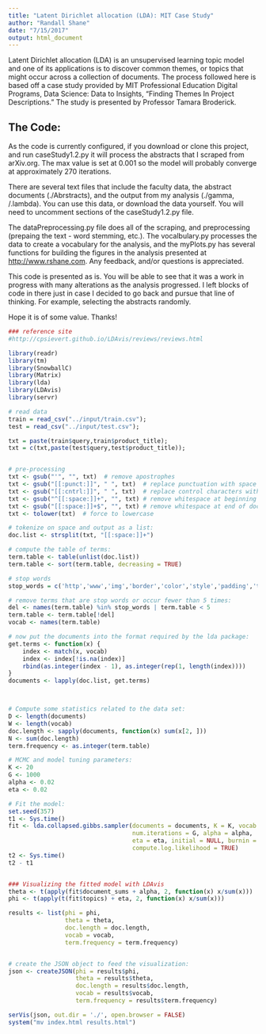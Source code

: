 ```yaml
---
title: "Latent Dirichlet allocation (LDA): MIT Case Study"
author: "Randall Shane"
date: "7/15/2017"
output: html_document
---
```


Latent Dirichlet allocation (LDA) is an unsupervised learning topic model and one of its applications is to discover common themes, or topics that might occur across a collection of documents. The process followed here is based off a case study provided by MIT Professional Education Digital Programs, Data Science: Data to Insights, "Finding Themes In Project Descriptions." The study is presented by Professor Tamara Broderick. 

## The Code:

As the code is currently configured, if you download or clone this project, and run caseStudy1.2.py it will process the abstracts that I scraped from arXiv.org. The max value is set at 0.001 so the model will probably converge at approximately 270 iterations.

There are several text files that include the faculty data, the abstract documents (./Abrstracts), and the output from my analysis (./gamma, /.lambda). You can use this data, or download the data yourself. You will need to uncomment sections of the caseStudy1.2.py file. 

The dataPreprocessing.py file does all of the scraping, and preprocessing (prepaing the text - word stemming, etc.). The vocalbulary.py processes the data to create a vocabulary for the analysis, and the myPlots.py has several functions for building the figures in the analysis presented at [http://www.rshane.com](https://www.rshane.com/2017/07/22/latent-dirichlet-allocation-lda-mit-case-study/). Any feedback, and/or questions is appreciated.

This code is presented as is. You will be able to see that it was a work in progress with many alterations as the analysis progressed. I left blocks of code in there just in case I decided to go back and pursue that line of thinking. For example, selecting the abstracts randomly. 

Hope it is of some value.
Thanks!
```r
### reference site
#http://cpsievert.github.io/LDAvis/reviews/reviews.html

library(readr)
library(tm)
library(SnowballC)
library(Matrix)
library(lda)
library(LDAvis)
library(servr)

# read data
train = read_csv("../input/train.csv");
test = read_csv("../input/test.csv");

txt = paste(train$query,train$product_title);
txt = c(txt,paste(test$query,test$product_title));


# pre-processing
txt <- gsub("'", "", txt)  # remove apostrophes
txt <- gsub("[[:punct:]]", " ", txt)  # replace punctuation with space
txt <- gsub("[[:cntrl:]]", " ", txt)  # replace control characters with space
txt <- gsub("^[[:space:]]+", "", txt) # remove whitespace at beginning of documents
txt <- gsub("[[:space:]]+$", "", txt) # remove whitespace at end of documents
txt <- tolower(txt)  # force to lowercase

# tokenize on space and output as a list:
doc.list <- strsplit(txt, "[[:space:]]+")

# compute the table of terms:
term.table <- table(unlist(doc.list))
term.table <- sort(term.table, decreasing = TRUE)

# stop words
stop_words = c('http','www','img','border','color','style','padding','table','font','thi','inch','ha','width','height')

# remove terms that are stop words or occur fewer than 5 times:
del <- names(term.table) %in% stop_words | term.table < 5
term.table <- term.table[!del]
vocab <- names(term.table)

# now put the documents into the format required by the lda package:
get.terms <- function(x) {
    index <- match(x, vocab)
    index <- index[!is.na(index)]
    rbind(as.integer(index - 1), as.integer(rep(1, length(index))))
}
documents <- lapply(doc.list, get.terms)



# Compute some statistics related to the data set:
D <- length(documents)
W <- length(vocab)  
doc.length <- sapply(documents, function(x) sum(x[2, ])) 
N <- sum(doc.length)  
term.frequency <- as.integer(term.table)

# MCMC and model tuning parameters:
K <- 20
G <- 1000
alpha <- 0.02
eta <- 0.02

# Fit the model:
set.seed(357)
t1 <- Sys.time()
fit <- lda.collapsed.gibbs.sampler(documents = documents, K = K, vocab = vocab, 
                                   num.iterations = G, alpha = alpha, 
                                   eta = eta, initial = NULL, burnin = 0,
                                   compute.log.likelihood = TRUE)
t2 <- Sys.time()
t2 - t1  


### Visualizing the fitted model with LDAvis
theta <- t(apply(fit$document_sums + alpha, 2, function(x) x/sum(x)))
phi <- t(apply(t(fit$topics) + eta, 2, function(x) x/sum(x)))

results <- list(phi = phi,
                theta = theta,
                doc.length = doc.length,
                vocab = vocab,
                term.frequency = term.frequency)


# create the JSON object to feed the visualization:
json <- createJSON(phi = results$phi, 
                   theta = results$theta, 
                   doc.length = results$doc.length, 
                   vocab = results$vocab, 
                   term.frequency = results$term.frequency)

serVis(json, out.dir = './', open.browser = FALSE)
system("mv index.html results.html")
```

